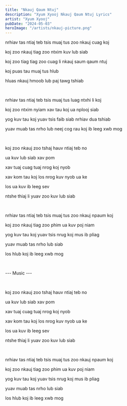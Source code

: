 ```yaml
---
title: "Nkauj Qaum Ntuj"
description: "Xyum Xyooj Nkauj Qaum Ntuj Lyrics"
artist: "Xyum Xyooj"
pubDate: "2024-05-03"
heroImage: "/artists/nkauj-picture.png"
---
```


nrhiav tas ntiaj teb tsis muaj tus zoo nkauj cuag koj

koj zoo nkauj tiag zoo ntxim kuv lub siab

koj zoo tiag tiag zoo cuag li nkauj saum qaum ntuj

koj puas tau muaj tus hlub

hluas nkauj hmoob lub paj tawg tshiab

<br />

nrhiav tas ntiaj teb tsis muaj tus luag ntxhi li koj

koj zoo ntxim nyiam xav tau koj ua nplooj siab

yog kuv tau koj yuav tsis faib siab nrhiav dua tshiab

yuav muab tas nrho lub neej cog rau koj ib leeg xwb mog

<br />

koj zoo nkauj zoo tshaj hauv ntiaj teb no

ua kuv lub siab xav pom

xav tuaj cuag tuaj nrog koj nyob

xav kom tau koj los nrog kuv nyob ua ke

los ua kuv ib leeg sev

ntshe thiaj li yuav zoo kuv lub siab

<br />

nrhiav tas ntiaj teb tsis muaj tus zoo nkauj npaum koj

koj zoo nkauj tiag zoo phim ua kuv poj niam

yog kuv tau koj yuav tsis nrug koj mus ib pliag

yuav muab tas nrho lub siab

los hlub koj ib leeg xwb mog

<br />

--- Music ---

<br />

koj zoo nkauj zoo tshaj hauv ntiaj teb no

ua kuv lub siab xav pom

xav tuaj cuag tuaj nrog koj nyob

xav kom tau koj los nrog kuv nyob ua ke

los ua kuv ib leeg sev

ntshe thiaj li yuav zoo kuv lub siab

<br />

nrhiav tas ntiaj teb tsis muaj tus zoo nkauj npaum koj

koj zoo nkauj tiag zoo phim ua kuv poj niam

yog kuv tau koj yuav tsis nrug koj mus ib pliag

yuav muab tas nrho lub siab

los hlub koj ib leeg xwb mog
